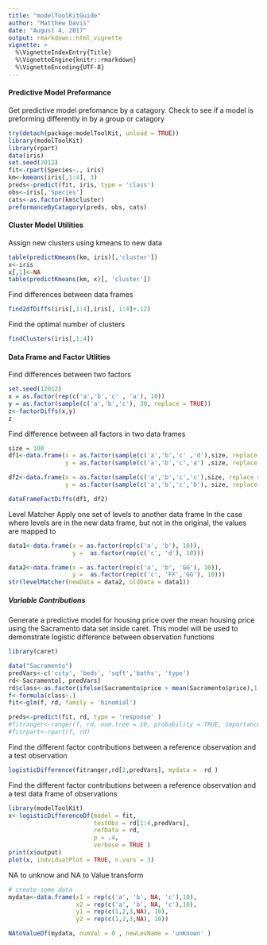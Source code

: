 ```yaml
---
title: "modelToolKitGuide"
author: "Matthew Davis"
date: "August 4, 2017"
output: rmarkdown::html_vignette
vignette: >
  %\VignetteIndexEntry{Title}
  %\VignetteEngine{knitr::rmarkdown}
  %\VignetteEncoding{UTF-8}
---
```

#### Predictive Model Preformance 

Get predictive model prefomance by a catagory.  Check to see if a model is preforming differently in by a group or catagory

```r
try(detach(package:modelToolKit, unload = TRUE))
library(modelToolKit)
library(rpart)
data(iris)
set.seed(2012)
fit<-rpart(Species~., iris)
km<-kmeans(iris[,1:4], 3)
preds<-predict(fit, iris, type = 'class')
obs<-iris[,'Species']
cats<-as.factor(km$cluster)
preformanceByCatagory(preds, obs, cats)

```

#### Cluster Model Utilities 

Assign new clusters using kmeans to new data 

```r
table(predictKmeans(km, iris)[,'cluster'])
x<-iris
x[,1]<-NA
table(predictKmeans(km, x)[, 'cluster'])
```

Find differences between data frames
```r

find2dfDiffs(iris[,1:4],iris[, 1:4]+.12)
```
Find the optimal number of clusters
```r
findClusters(iris[,1:4])
```
#### Data Frame and Factor Utlities 

Find differences between two factors 
```r
set.seed(12012)
x = as.factor(rep(c('a','b','c' , 'a'), 10))
y = as.factor(sample(c('a','b','c'), 30, replace = TRUE))
z<-factorDiffs(x,y)
z

```

Find difference between all factors in two data frames

```r
size = 100
df1<-data.frame(x = as.factor(sample(c('a','b','c' ,'d'),size, replace = TRUE)),
                y = as.factor(sample(c('a','b','c','a') ,size, replace = TRUE)))

df2<-data.frame(x = as.factor(sample(c('a','b','c','c'),size, replace = TRUE)),
                y = as.factor(sample(c('a','b','c','b'), size, replace = TRUE)))

dataFrameFactDiffs(df1, df2)
```



Level Matcher Apply one set of levels to another data frame
In the case where levels are in the new data frame, but not in the original, the values are mapped to <NA>

```r
data1<-data.frame(x = as.factor(rep(c('a', 'b'), 10)), 
                  y =  as.factor(rep(c('c', 'd'), 10)))

data2<-data.frame(x = as.factor(rep(c('a', 'b', 'GG'), 10)), 
                  y =  as.factor(rep(c('c', 'FF','GG'), 10)))
str(levelMatcher(newData = data2, oldData = data1))
```
##### Variable Contributions


Generate a predictive model for housing price over the mean housing price using the Sacramento data set inside caret. This model will be used to demonstrate logistic difference between observation functions


```r
library(caret)

data("Sacramento")
predVars<-c('city', 'beds', 'sqft','baths', 'type')
rd<-Sacramento[, predVars]
rd$class<-as.factor(ifelse(Sacramento$price > mean(Sacramento$price),1,0 ))
f<-formula(class~.)
fit<-glm(f, rd, family = 'binomial')

preds<-predict(fit, rd, type = 'response' )
#fitranger<-ranger(f, rd, num.tree = 10, probability = TRUE, importance = 'impurity')
#fitrpart<-rpart(f, rd)
```



Find the different factor contributions between a reference observation and a test observation
```r
logisticDifference(fitranger,rd[2,predVars], mydata =  rd )
```

Find the different factor contributions between a reference observation and a test data frame of observations

```r
library(modelToolKit)
x<-logisticDifferenceDf(model = fit,
                        testObs = rd[1:4,predVars],
                        refData = rd, 
                        p = .4,
                        verbose = TRUE )
print(x$output)
plot(x, indvidualPlot = TRUE, n.vars = 3)
```


NA to unknow and NA to Value transform
```r
# create some data
mydata<-data.frame(x1 = rep(c('a', 'b', NA, 'c'),10),
                   x2 = rep(c('a', 'b', NA, 'c'),10),
                   y1 = rep(c(1,2,3,NA), 10),
                   y2 = rep(c(1,2,3,NA), 10))

NAtoValueDf(mydata, numVal = 0 , newLevName = 'unKnown' )

```


